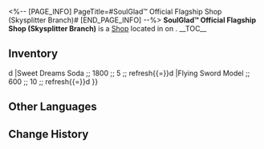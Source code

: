 <%-- [PAGE_INFO]
PageTitle=#SoulGlad™ Official Flagship Shop (Skysplitter Branch)#
[END_PAGE_INFO] --%>
{{Stub}}
{{Location Infobox
|title    = {{Icon/White|Icon Shop Materials.png}} SoulGlad™ Official Flagship Shop (Skysplitter Branch)
|image    = Shop SoulGlad™ Official Flagship Shop (Skysplitter Branch).png
|type     = Shop
|world    = <!--to be added-->
|region   = 
|area     = <!--to be added-->
|subarea  = 
}}
{{Description|SoulGlad™ has opened an official flagship store on the Skysplitter. In addition to classic beverage products, they also seem to sell some officially licensed souvenirs that match the Skysplitter's atmosphere.}}
'''SoulGlad™ Official Flagship Shop (Skysplitter Branch)''' is a [[Shop]] located in <!--area--> on <!--world-->.
<!--
It is operated by [[<shopkeeper>]].
-->
__TOC__

==Inventory==
{{Shop|shop=SoulGlad™ Official Flagship Shop (Skysplitter Branch)|currency=Credit|refresh=1|total=1
|Recipe: Take Your Life 3000 ;; 10000 ;; 1
|Recipe: Spine-Marrow Sparking Blade ;; 5000 ;; 1
|Recipe: Sword in the Stone ;; 2500 ;; 1
|Classic SoulGlad ;; 1800 ;; 5 ;; refresh{{=}}d
|Sweet Dreams Soda ;; 1800 ;; 5 ;; refresh{{=}}d
|Flying Sword Model ;; 600 ;; 10 ;; refresh{{=}}d
}}
<!--
==Location==
{{Map Embed|<map name>|<marker id>}}
--><!--
==Achievements==
{{Achievements by Category Table|topic=SoulGlad™ Official Flagship Shop (Skysplitter Branch)}}
-->
==Other Languages==
{{Other Languages
|en   = SoulGlad™ Official Flagship Shop (Skysplitter Branch)
|zhs  = 苏乐达™官方旗舰店（竞锋舰店）
|zht  = 蘇樂達™官方旗艦店（競鋒艦店）
|ja   = スラーダ™公式ショップ（競鋒艦店）
|ko   = 솔글래드™ 공식 플래그십 스토어(경기 함선 지점)
|es   = Tienda insignia oficial de FelizAlma™ en la Bifurcacielos
|fr   = Boutique officielle Félicitâme™ du Fendeur des cieux
|ru   = Официальный магазин Услады™ («Рассекатель небес»)
|th   = ร้าน SoulGlad™ (สาขาเรือประชันคมดาบ)
|vi   = Cửa Hàng Chính Thức SoulGlad™ (Chi Nhánh Tàu Phá Thiên)
|de   = Offizieller Flagship-Store von SeelFroh™ (Filiale Himmelsspalter)
|id   = Toko Flagship Resmi SoulGlad™ (Cabang Skysplitter)
|pt   = Loja Oficial da FelizAlma (Filial Cruzador Celeste)
}}

==Change History==
{{Change History|2.5}}
